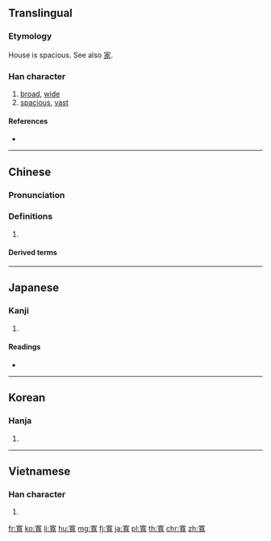 {{also|宽|寛}}
==Translingual==

===Etymology===
{{Han compound|宀|萈|c1=s|c2=p|t1=house|t2=goat|ls=psc}}

House is spacious. See also [[家]].

===Han character===
{{Han char|rn=40|rad=宀|as=12|sn=14|four=30216|canj=JTBI|ids=⿱宀萈}}

# [[broad]], [[wide]]
# [[spacious]], [[vast]]

====References====
* {{Han ref|kx=0292.060|dkj=07322|dj=0578.050|hdz=20947.010|uh=5BEC|ud=23532|bh=BC65|bd=48229}}

----

==Chinese==
{{zh-forms|s=宽}}

===Pronunciation===
{{zh-pron
|m=kuān
|c=fun1
|h=pfs=khôn
|md=
|mn=khoan/khoaⁿ
|w=
|mc=y
|oc=y
|cat=
}}

===Definitions===
{{zh-hanzi}}

# {{rfdef|lang=zh}}

====Derived terms====
{{zh-der|寬頻|寬帶}}

----

==Japanese==

===Kanji===
{{ja-kanji|grade=|rs=宀12}}

# {{defn|lang=ja|sort=宀12}}

====Readings====
* {{ja-readings|on=[[かん]] (kan)|kun=[[ひろい]] (hiroi), [[ゆるやか]] (yuruyaka), [[くつろぐ]] (kutsurogu)}}

----

==Korean==

===Hanja===
{{ko-hanja|hangeul=관|rv=gwan|mr=kwan}}

# {{defn|lang=ko|sort=宀12}}

----

==Vietnamese==

===Han character===
{{vi-hantu|[[khoan]], [[khoăn]]|rs=宀12}}

# {{defn|lang=vi|sort=宀12}}

[[fr:寬]]
[[ko:寬]]
[[li:寬]]
[[hu:寬]]
[[mg:寬]]
[[fj:寬]]
[[ja:寬]]
[[pl:寬]]
[[th:寬]]
[[chr:寬]]
[[zh:寬]]